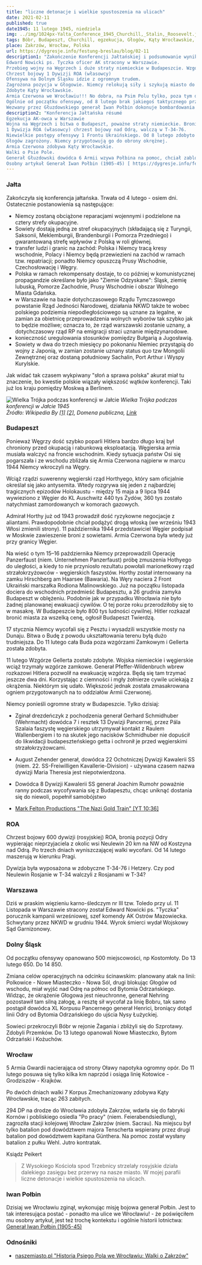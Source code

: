 ```yaml
---
title: "liczne detonacje i wielkie spustoszenia na ulicach"
date: 2021-02-11
published: true
date1945: 11 lutego 1945, niedziela
img: ../img/1024px-Yalta_Conference_1945_Churchill,_Stalin,_Roosevelt.jpg
tags: Bóbr, Budapeszt, Churchill, egzekucja, Głogów, Kąty Wrocławskie, Połbin, Roosevelt, samobójstwo, SS, Stalin, Szprotawa, Wallenberg, Zakrzów
place: Zakrzów, Wrocław, Polska
url: https://dygresje.info/festung-breslau/blog/02-11
description1: "Zakończenie Konferencji Jałtańskiej i podsumowanie wyników, sporo o Polsce.
Edward Nowicki ps. Tyczka oficer AK stracony w Warszawie.
Przebieg wojny na Węgrzech i duże straty niemieckie w Budapeszcie. Wzgórze Gellerta wzięte, broni się jeszcze Wzgórze Zamowe.
Chrzest bojowy 1 Dywizji ROA (własowcy)
Ofensywa na Dolnym Śląsku idzie z ogromnym trudem.
Zagrożona pozycja w Głogowie. Niemcy relokują siły i szykują miasto do obrony okrężnej.
Zdobyte Kąty Wrocławskie.
Armia Czerwona we Wrocławiu!!! No dobra, na Psim Polu tylko, poza tym dziś odbite.
Ogólnie od początku ofensywy, od 8 lutego brak jakiegoś taktycznego przełomu, ale jednak 500 miejscowości zdobyto.
Wezwany przez Głuzdowskiego generał Iwan Połbin dokonuje bombardowania Oporowa. Ginie w trakcie ataku. Polecam o nim osobny artykuł Generał Iwan Połbin (1905-45) [ https://dygresje.info/festung-breslau/article/iwan-polbin ] Opublikowany również na stronie."
description2: "Konferencja Jałtańska résumé
Egzekucja AK-owca w Warszawie
Wojna na Węgrzech i bitwa o Budapeszt, poważne straty niemieckie. Broni się jeszcze Wzgórze Zamkowe.
1 Dywizja ROA (własowcy) chrzest bojowy nad Odrą, walczą w T-34-76.
Niewielkie postępy ofensywy 1 Frontu Ukraińskiego. Od 8 lutego zdobyto 500 miejscowości, ale większość to wioski.
Głogów zagrożony. Niemcy przygotowują go do obrony okrężnej.
Armia Czerwona zdobywa Kąty Wrocławskie.
Walki o Psie Pole.
Generał Głuzdowski dowódca 6 Armii wzywa Połbina na pomoc, chciał zablokować ruch przez Oporów. Niestety Połbin ginie w trakcie ataku.
Osobny artykuł Generał Iwan Połbin (1905-45) [ https://dygresje.info/festung-breslau/article/iwan-polbin ]"
---
```


### Jałta

Zakończyła się konferencja jałtańska. Trwała od 4 lutego - osiem dni. Ostatecznie postanowienia są następujące:

- Niemcy zostaną obciążone reparacjami wojennymi i podzielone na cztery strefy okupacyjne.
- Sowiety dostają jedną ze stref okupacyjnych (składającą się z Turyngii, Saksonii, Meklemburgii, Brandenburgii i Pomorza Przedniego) i gwarantowaną strefę wpływów z Polską w roli głównej.
- transfer ludzi i granic na zachód: Polska i Niemcy tracą kresy wschodnie, Polacy i Niemcy będą przewiezieni na zachód w ramach tzw. repatriacji; ponadto Niemcy opuszczą Prusy Wschodnie, Czechosłowację i Węgry.
- Polska w ramach rekompensaty dostaje, to co później w komunistycznej propagandzie określane było jako "Ziemie Odzyskane": Śląsk, ziemię lubuską, Pomorze Zachodnie, Prusy Wschodnie i obszar Wolnego Miasta Gdańska.
- w Warszawie na bazie dotychczasowego Rządu Tymczasowego powstanie Rząd Jedności Narodowej, działania NKWD także te wobec polskiego podziemia niepodległościowego są uznane za legalne, w zamian za obietnicę przeprowadzenia wolnych wyborów tak szybko jak to będzie możliwe; oznacza to, że rząd warszawski zostanie uznany, a dotychczasowy rząd RP na emigracji straci uznanie międzynarodowe.
- konieczność uregulowania stosunków pomiędzy Bułgarią a Jugosławią.
- Sowiety w dwa do trzech miesięcy po pokonaniu Niemiec przystąpią do wojny z Japonią, w zamian zostanie uznany status quo tzw Mongolii Zewnętrznej oraz dostaną południowy Sachalin, Port Arthur i Wyspy Kurylskie.

Jak widać tak czasem wykpiwany "słoń a sprawa polska" akurat miał tu znaczenie, bo kwestie polskie wiązały większość wątków konferencji. Taki już los kraju pomiędzy Moskwą a Berlinem.

![Wielka Trójka podczas konferencji w Jałcie](../img/1024px-Yalta_Conference_1945_Churchill,_Stalin,_Roosevelt.jpg)
*Wielka Trójka podczas konferencji w Jałcie 1945<br />
Źródło: Wikipedia By [[1]](https://history.blog.gov.uk/2015/02/04/whats-the-context-4-february-1945-the-yalta-conference-opens/) [[2]](https://history.blog.gov.uk/wp-content/uploads/sites/2/2015/02/INF14-447-Yalta-conference-Churchill-Stalin-Roosevelt-1945-1024x807.jpg), Domena publiczna, [Link](https://commons.wikimedia.org/w/index.php?curid=40547477)*

### Budapeszt

Ponieważ Węgrzy dość szybko poparli Hitlera bardzo długo kraj był chroniony przed okupacją i rabunkową eksploatacją. Węgierska armia musiała walczyć na froncie wschodnim. Kiedy sytuacja państw Osi się pogarszała i ze wschodu zbliżała się Armia Czerwona najpierw w marcu 1944 Niemcy wkroczyli na Węgry.

Wciąż rządzi suwerenny węgierski rząd Horthyego, który sam oficjalnie określał się jako antysemita. Wtedy rozgrywa się jeden z najbardziej tragicznych epizodów Holokaustu - między 15 maja a 9 lipca 1944 wywieziono z Węgier do KL Auschwitz 440 tys Żydów, 360 tys zostało natychmiast zamordowanych w komorach gazowych.

Admirał Horthy już od 1943 prowadził dość ryzykowne negocjacje z aliantami. Prawdopodobnie chciał podążyć drogą włoską (we wrześniu 1943 Włosi zmienili strony). 11 października 1944 przedstawiciel Węgier podpisał w Moskwie zawieszenie broni z sowietami. Armia Czerwona była wtedy już przy granicy Węgier.

Na wieść o tym 15–16 października Niemcy przeprowadzili Operację Panzerfaust (niem. Unternehmen Panzerfaust) próbę zmuszenia Hothyego do uległości, a kiedy to nie przyniosło rezultatu powołali marionetkowy rząd strzałokrzyżowców - węgierskich faszystów. Horthy został internowany na zamku Hirschberg am Haarsee (Bawaria). Na Węry naciera 2 Front Ukraiński marszałka Rodiona Malinowskiego. Już na początku listopada dociera do wschodnich przedmieść Budapesztu, a 26 grudnia zamyka Budapeszt w oblężeniu. Podobnie jak w przypadku Wrocławia nie było żadnej planowanej ewakuacji cywilów. O tej porze roku przerodziłoby się to w masakrę. W Budapeszcie było 800 tys ludności cywilnej. Hitler rozkazał bronić miasta za wszelką cenę, ogłosił Budapeszt Twierdzą.

17 stycznia Niemcy wycofali się z Pesztu i wysadzili wszystkie mosty na Dunaju. Bitwa o Budę z powodu ukształtowania terenu byłą dużo trudniejsza. Do 11 lutego cała Buda poza wzgórzami Zamkowym i Gellerta została zdobyta.

11 lutego Wzgórze Gellerta zostało zdobyte. Wojska niemieckie i węgierskie wciąż trzymały wzgórze zamkowe. Generał Pfeffer-Wildenbruch wbrew rozkazowi Hitlera pozwolił na ewakuację wzgórza. Będą się tam trzymać jeszcze dwa dni. Korzystając z ciemności i mgły żołnierze cywile uciekają z okrążenia. Niektórym się udało. Większość jednak została zmasakrowana ogniem przygotowanych na to oddziałów Armii Czerwonej.

Niemcy ponieśli ogromne straty w Budapeszcie. Tylko dzisiaj:

- Zginał drezdeńczyk z pochodzenia generał Gerhard Schmidhuber (Wehrmacht) dowódca 7 i resztek 13 Dywizji Pancernej, przez Pála Szalaia faszystę węgierskiego utrzymywał kontakt z Raulem Wallenbergiem i to na skutek jego nacisków Schmidhuber nie dopuścił do likwidacji budapeszteńskiego getta i ochronił je przed węgierskimi strzałokrzyżowcami.
- August Zehender generał, dowódca 22 Ochotniczej Dywizji Kawalerii SS (niem. 22. SS-Freiwilligen Kavallerie-Division) - używana czasem nazwa dywizji Maria Theresia jest niepotwierdzona.
- Dowódca 8 Dywizji Kawalerii SS generał Joachim Rumohr poważnie ranny podczas wycofywania się z Budapesztu, chcąc uniknąć dostania się do niewoli, popełnił samobójstwo

- [Mark Felton Productions "The Nazi Gold Train" [YT 10:36]](https://www.youtube.com/watch?v=Tm_4NETGXpc)

### ROA

Chrzest bojowy 600 dywizji (rosyjskiej) ROA, bronią pozycji Odry wypierając nieprzyjaciela z okolic wsi Neulewin 20 km na NW od Kostzyna nad Odrą. Po trzech dniach wyniszczającej walki wycofani. Od 14 lutego maszerują w kierunku Pragi.

Dywizja była wyposażona w zdobyczne T-34-76 i Hetzery. Czy pod Neulewin Rosjanie w T-34 walczyli z Rosjanami w T-34?

### Warszawa

Dziś w praskim więzieniu karno-śledczym nr III tzw. Toledo przy ul. 11 Listopada w Warszawie stracony został Edward Nowicki ps. "Tyczka" porucznik kampanii wrześniowej, szef komendy AK Ostrów Mazowiecka. Schwytany przez NKWD w grudniu 1944. Wyrok śmierci wydał Wojskowy Sąd Garnizonowy.

### Dolny Śląsk

Od początku ofensywy opanowano 500 miejscowości, np Kostomłoty. Do 13 lutego 650. Do 14 850.

Zmiana celów operacyjnych na odcinku ścinawskim: planowany atak na linii: Polkowice - Nowe Miasteczko - Nowa Sól, drugi blokując Głogów od wschodu, miał wyjść nad Odrę na północ od Bytomia Odrzańskiego. Widząc, że okrążenie Głogowa jest nieuchronne, generał Nehring pozostawił tam silną załogę, a resztę sił wycofał za linię Bobru, tak samo postąpił dowódca XL Korpusu Pancernego generał Henrici, broniący dotąd linii Odry od Bytomia Odrzańskiego do ujścia Nysy Łużyckiej.

Sowieci przekroczyli Bóbr w rejonie Żagania i zbliżyli się do Szprotawy. Zdobyli Przemków. Do 13 lutego opanowali Nowe Miasteczko, Bytom Odrzański i Kożuchów.

### Wrocław

5 Armia Gwardii nacierająca od strony Oławy napotyka ogromny opór. Do 11 lutego posuwa się tylko kilka km naprzód i osiąga linię Kotowice - Grodziszów - Krajków.

Po dwóch dniach walki 7 Korpus Zmechanizowany zdobywa Kąty Wrocławskie, tracąc 263 zabitych.

294 DP na drodze do Wrocławia zdobyła Zakrzów, wdarła się do fabryki Kornów i pobliskiego osiedla "Po pracy" (niem. Feierabendsiedlung), zagroziła stacji kolejowej Wrocław Zakrzów (niem. Sacrau). Na miejscu był tylko batalion pod dowództwem majora Tenscherta wspierany przez drugi batalion pod dowództwem kapitana Günthera. Na pomoc został wysłany batalion z pułku Wehl. Jutro kontratak.

Ksiądz Peikert
>Z Wysokiego Kościoła spod Trzebnicy strzelały rosyjskie działa dalekiego zasięgu bez przerwy na nasze miasto. W mojej parafii liczne detonacje i wielkie spustoszenia na ulicach.

### Iwan Połbin

Dzisiaj we Wrocławiu zginął, wykonując misję bojowa generał Połbin. Jest to tak interesująca postać - ponadto ma ulice we Wrocławiu! - że poświęciłem mu osobny artykuł, jest też trochę kontekstu i ogólnie historii lotnictwa: [Generał Iwan Połbin (1905-45)](/festung-breslau/articles/iwan-polbin)

### Odnośniki

- [naszemiasto.pl "Historia Psiego Pola we Wrocławiu: Walki o Zakrzów"](https://naszemiasto.pl/historia-psiego-pola-we-wroclawiu-walki-o-zakrzow/ar/c1-4524734)

